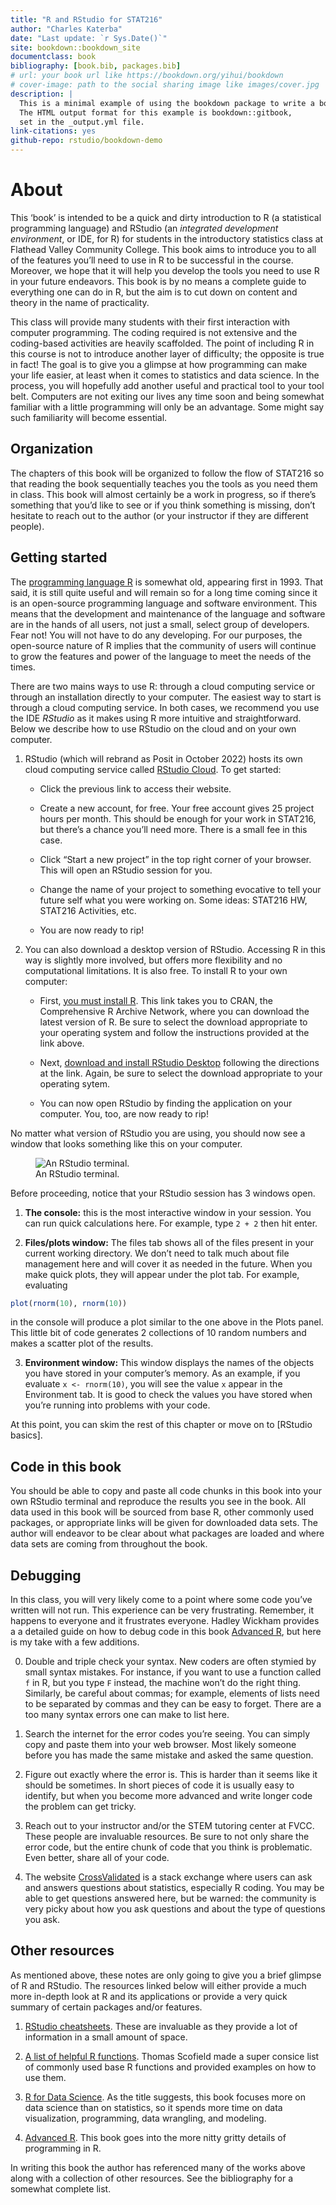 --- 
title: "R and RStudio for STAT216"
author: "Charles Katerba"
date: "Last update: `r Sys.Date()`"
site: bookdown::bookdown_site
documentclass: book
bibliography: [book.bib, packages.bib]
# url: your book url like https://bookdown.org/yihui/bookdown
# cover-image: path to the social sharing image like images/cover.jpg
description: |
  This is a minimal example of using the bookdown package to write a book.
  The HTML output format for this example is bookdown::gitbook,
  set in the _output.yml file.
link-citations: yes
github-repo: rstudio/bookdown-demo
---

# About

This 'book' is intended to be a quick and dirty introduction to R (a statistical programming language) and RStudio (an *integrated development environment*, or IDE, for R) for students in the introductory statistics class at Flathead Valley Community College. This book aims to introduce you to all of the features you'll need to use in R to be successful in the course.  Moreover, we hope that it will help you develop the tools you need to use R in your future endeavors.  This book is by no means a complete guide to everything one can do in R, but the aim is to cut down on content and theory in the name of practicality.   

This class will provide many students with their first interaction with computer programming. The coding required  is not extensive and the coding-based activities are heavily scaffolded. The point of including R in this course is not to introduce another layer of difficulty; the opposite is true in fact!  The goal is to give you a glimpse at how programming can make your life easier, at least when it comes to statistics and data science. In the process, you will hopefully add another useful and practical tool to your tool belt. Computers are not exiting our lives any time soon and being somewhat familiar with a little programming will only be an advantage. Some might say such familiarity will become essential. 

## Organization

The chapters of this book will be organized to follow the flow of STAT216 so that reading the book sequentially teaches you the tools as you need them in class. This book will almost certainly be a work in progress, so if there's something that you'd like to see or if you think something is missing, don't hesitate to reach out to the author (or your instructor if they are different people).   

## Getting started

The [programming language R](https://en.wikipedia.org/wiki/R_programming_language) is somewhat old, appearing first in 1993. That said, it is still quite useful and will remain so for a long time coming since it is an open-source programming language and software environment.  This means that the development and maintenance of the language and software are in the hands of all users, not just a small, select group of developers. Fear not! You will not have to do any developing. For our purposes, the open-source nature of R implies that the community of users will continue to grow the features and power of the language to meet the needs of the times.  

There are two mains ways to use R: through a cloud computing service or through an installation directly to your computer. The easiest way to start is through a cloud computing service. In both cases, we recommend you use the IDE *RStudio* as it makes using R more intuitive and straightforward. Below we describe how to use RStudio on the cloud and on your own computer.

1.  RStudio (which will rebrand as Posit in October 2022) hosts its own cloud computing service called [RStudio Cloud](https://rstudio.cloud/). To get started:

    - Click the previous link to access their website. 
    
    - Create a new account, for free. Your free account gives 25 project hours per month. This should be enough for your work in STAT216, but there's a chance you'll need more. There is a small fee in this case.
    
    - Click "Start a new project" in the top right corner of your browser. This will open an RStudio session for you.
    
    - Change the name of your project to something evocative to tell your future self what you were working on. Some ideas: STAT216 HW, STAT216 Activities, etc. 
    
    - You are now ready to rip!
    
2. You can also download a desktop version of RStudio. Accessing R in this way is slightly more involved, but offers more flexibility and no computational limitations. It is also free.  To install R to your own computer:

    - First, [you must install R](https://cran.rstudio.com/). This link takes you to CRAN, the Comprehensive R Archive Network, where you can download the latest version of R. Be sure to select the download appropriate to your operating system and follow the instructions provided at the link above. 
    
    - Next, [download and install RStudio Desktop](https://www.rstudio.com/products/rstudio/download/) following the directions at the link. Again, be sure to select the download appropriate to your operating sytem.  
    
    - You can now open RStudio by finding the application on your computer. You, too, are now ready to rip!
    
No matter what version of RStudio you are using, you should now see a window that looks something like this on your computer.

![An RStudio terminal.](images/rstudio_screenshot.png)



Before proceeding, notice that your RStudio session has 3 windows open.

1. **The console:** this is the most interactive window in your session. You can run quick calculations here. For example, type `2 + 2` then hit enter.  

2. **Files/plots window:** The files tab shows all of the files present in your current working directory.  We don't need to talk much about file management here and will cover it as needed in the future. When you make quick plots, they will appear under the plot tab. For example, evaluating
```{r}
plot(rnorm(10), rnorm(10))
```
in the console will produce a plot similar to the one above in the Plots panel. This little bit of code generates 2 collections of 10 random numbers and makes a scatter plot of the results. 


3. **Environment window:** This window displays the names of the objects you have stored in your computer's memory. As an example, if you evaluate `x <- rnorm(10)`, you will see the value `x` appear in the Environment tab. It is good to check the values you have stored when you're running into problems with your code.   

At this point, you can skim the rest of this chapter or move on to [RStudio basics].

## Code in this book

You should be able to copy and paste all code chunks in this book into your own RStudio terminal and reproduce the results you see in the book.  All data used in this book will be sourced from  base R, other commonly used packages, or appropriate links will be given for downloaded data sets. The author will endeavor to be clear about what packages are loaded and where data sets are coming from throughout the book.   
 
## Debugging

In this class, you will very likely come to a point where some code you've written will not run.  This experience can be very frustrating. Remember, it happens to everyone and it frustrates everyone. Hadley Wickham provides a a detailed guide on  how to debug code in this book [Advanced R](https://adv-r.hadley.nz/debugging.html), but here is my take with a few additions. 

0. Double and triple check your syntax. New coders are often stymied by small syntax mistakes.  For instance, if you want to use a function called `f` in R, but you type `F` instead, the machine won't do the right thing. Similarly, be careful about commas; for example, elements of lists need to be separated by commas and they can be easy to forget. There are a too many syntax errors one can make to list here. 

1. Search the internet for the error codes you're seeing. You can simply copy and paste them into your web browser. Most likely someone before you has made the same mistake and asked the same question.

2. Figure out exactly where the error is. This is harder than it seems like it should be sometimes.  In short pieces of code it is usually easy to identify, but when you become more advanced and write longer code the problem can get tricky.

3. Reach out to your instructor and/or the STEM tutoring center at FVCC.  These people are invaluable resources.  Be sure to not only share the error code, but the entire chunk of code that you think is problematic. Even better, share all of your code. 

4. The website [CrossValidated](https://stats.stackexchange.com/) is a stack exchange where users can ask and answers questions about statistics, especially R coding. You may be able to get questions answered here, but be warned: the community is very picky about how you ask questions and about the type of questions you ask.

## Other resources

As mentioned above, these notes are only going to give you a brief glimpse of R and RStudio. The resources linked below will either provide a much more in-depth look at R and its applications or provide a very quick summary of certain packages and/or features. 

1.  [RStudio cheatsheets](https://www.rstudio.com/resources/cheatsheets/).  These are invaluable as they provide a lot of information in a small amount of space.

4. [A list of helpful R functions](https://sites.calvin.edu/scofield/courses/m143/materials/RcmdsFromClass.pdf). Thomas Scofield made a super consice list of commonly used base R functions and provided examples on how to use them. 

2. [R for Data Science](https://r4ds.had.co.nz/). As the title suggests, this book focuses more on data science than on statistics, so it spends more time on data visualization, programming, data wrangling, and modeling. 

3. [Advanced R](https://adv-r.hadley.nz/index.html). This book goes into the more nitty gritty details of programming in R. 

In writing this book the author has referenced many of the works above along with a collection of other resources.  See the bibliography for a somewhat complete list. 

<!-- You can render the HTML version of this example book without changing anything: -->

<!-- 1. Find the **Build** pane in the RStudio IDE, and -->

<!-- 1. Click on **Build Book**, then select your output format, or select "All formats" if you'd like to use multiple formats from the same book source files. -->

<!-- Or build the book from the R console: -->

<!-- ```{r, eval=FALSE} -->
<!-- bookdown::render_book() -->
<!-- ``` -->

<!-- To render this example to PDF as a `bookdown::pdf_book`, you'll need to install XeLaTeX. You are recommended to install TinyTeX (which includes XeLaTeX): <https://yihui.org/tinytex/>. -->

<!-- ## Preview book -->

<!-- As you work, you may start a local server to live preview this HTML book. This preview will update as you edit the book when you save individual .Rmd files. You can start the server in a work session by using the RStudio add-in "Preview book", or from the R console: -->

<!-- ```{r eval=FALSE} -->
<!-- bookdown::serve_book() -->
<!-- ``` -->


<!-- ```{r include=FALSE} -->
<!-- # automatically create a bib database for R packages -->
<!-- knitr::write_bib(c( -->
<!--   .packages(), 'bookdown', 'knitr', 'rmarkdown' -->
<!-- ), 'packages.bib') -->
<!-- ``` -->
